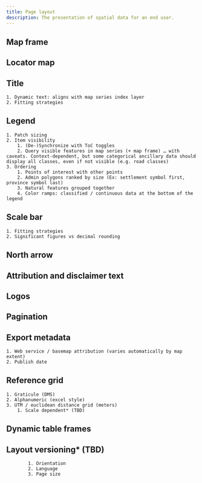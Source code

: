 ```yaml
---
title: Page layout
description: The presentation of spatial data for an end user.
---
```


## Map frame

## Locator map

## Title
    1. Dynamic text: aligns with map series index layer
    2. Fitting strategies

## Legend
    1. Patch sizing
    2. Item visibility
        1. (De-)Synchronize with ToC toggles 
        2. Query visible features in map series (+ map frame) … with caveats. Context-dependent, but some categorical ancillary data should display all classes, even if not visible (e.g. road classes)
    3. Ordering
        1. Points of interest with other points
        2. Admin polygons ranked by size (Ex: settlement symbol first, province symbol last)
        3. Natural features grouped together
        4. Color ramps: classified / continuous data at the bottom of the legend

## Scale bar
    1. Fitting strategies
    2. Significant figures vs decimal rounding

## North arrow

## Attribution and disclaimer text

## Logos

## Pagination

## Export metadata
    1. Web service / basemap attribution (varies automatically by map extent)
    2. Publish date

## Reference grid
    1. Graticule (DMS)
    2. Alphanumeric (excel style)
    3. UTM / euclidean distance grid (meters)
        1. Scale dependent* (TBD)

## Dynamic table frames

## Layout versioning* (TBD)
            1. Orientation
            2. Language
            3. Page size
